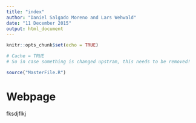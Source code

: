 ```yaml
---
title: "index"
author: "Daniel Salgado Moreno and Lars Wehwald"
date: "11 December 2015"
output: html_document
---
```


```r
knitr::opts_chunk$set(echo = TRUE)
```

```r

# Cache = TRUE
# So in case something is changed upstram, this needs to be removed!

source("MasterFile.R")
```

# Webpage
 fksdjflkj